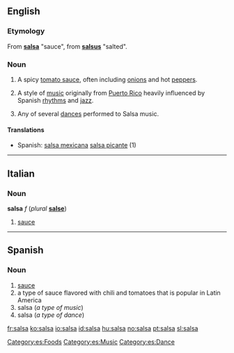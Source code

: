 ==English==
{{wikipedia}}
=== Etymology ===
From {{Sp.}} '''[[salsa]]''' "sauce", from {{L.}} '''[[salsus]]''' "salted".

===Noun===
{{en-noun|s|-}}

# {{countable}} A spicy [[tomato sauce]], often including [[onion]]s and hot [[pepper]]s.
# {{context|uncountable|music}} A style of [[music]] originally from [[Puerto Rico]] heavily influenced by Spanish [[rhythm]]s and [[jazz]].
# {{context|countable|dance}} Any of several [[dances]] performed to Salsa music.

====Translations====
{{top}}
*Spanish: [[salsa mexicana|salsa mexicana]] [[salsa picante]] (1)
{{bottom}}

----

==Italian==
===Noun===
'''salsa''' ''f'' (''plural'' '''[[salse]]''')

#[[sauce]]

----

==Spanish==
===Noun===
{{es-noun-f}}

#[[sauce]]
#a type of sauce flavored with chili and tomatoes that is popular in Latin America
#salsa (''a type of music'')
#salsa (''a type of dance'')

[[Category:es:Foods]]
[[Category:es:Music]]
[[Category:es:Dance]]

[[fr:salsa]]
[[ko:salsa]]
[[io:salsa]]
[[id:salsa]]
[[hu:salsa]]
[[no:salsa]]
[[pt:salsa]]
[[sl:salsa]]